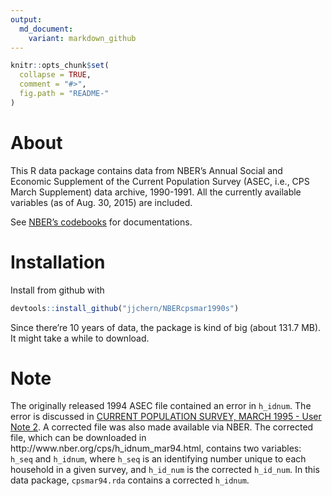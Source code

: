 ```yaml
---
output:
  md_document:
    variant: markdown_github
---
```


<!-- README.md is generated from README.Rmd. Please edit that file -->

```r
knitr::opts_chunk$set(
  collapse = TRUE,
  comment = "#>",
  fig.path = "README-"
)
```

# About

This R data package contains data from NBER's Annual Social and Economic Supplement of the Current Population Survey (ASEC, i.e., CPS March Supplement) data archive, 1990-1991. All the currently available variables (as of Aug. 30, 2015) are included. 

See [NBER's codebooks](http://www.nber.org/data/current-population-survey-data.html) for documentations.


# Installation

Install from github with 
```r
devtools::install_github("jjchern/NBERcpsmar1990s")
```

Since there're 10 years of data, the package is kind of big (about 131.7 MB). It might take a while to download.

# Note

The originally released 1994 ASEC file contained an error in `h_idnum`.
The error is discussed in [CURRENT POPULATION SURVEY, MARCH 1995 - User Note 2](https://www.nber.org/morg/docs/usernote.asc).
A corrected file was also made available via NBER. The corrected file, which can be downloaded in http://www.nber.org/cps/h_idnum_mar94.html, contains two variables: `h_seq` and `h_idnum`, where
`h_seq` is an identifying number unique to each household in a given survey,
and `h_id_num` is the corrected `h_id_num`. In this data package, `cpsmar94.rda` contains a corrected `h_idnum`.
